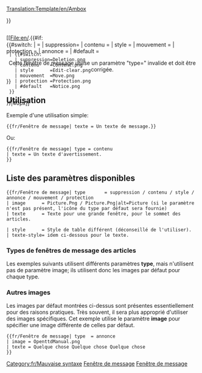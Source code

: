 <!-- 
      Adaptation du code Ambox de Wiki

--><noinclude>[[Translation:Template/en/Ambox]]</noinclude><includeonly><div style="{{#IF: {{{style|}}} | {{{style}}} | margin: 0px 10% 0px 10%; border: 1px solid #aaa; border-left: 10px solid {{#switch:{{{type|}}} 
  | suppression=#b22222;
  | contenu    =#f28500;
  | style      =#f4c430;
  | mouvement  =#9932cc;
  | protection =#bba;
  | #default   =#1e90ff;
}} padding: 4px 8px; background:#efefef; min-height: 44px;">}}
<div style="position: absolute;">[[File:en/.{{#if:{{{image|}}}
  | {{{image}}}
  | {{#switch:{{{type|}}}
    | suppression=Deletion.png
    | contenu    =Content.png
    | style      =Edit-clear.png
    | mouvement  =Move.png
    | protection =Protection.png
    | #default   =Notice.png
  }}
}}|40px]]</div>
<div style="border: none; padding: 2px 2px 2px 62px;">
<span style="{{#IF: {{{texte-style|}}} | {{{texte-style}}} | }}"> {{{texte|}}} </span>
</div></div><!-- 
Détecte et informe sur l'utilisation avec un paramètre [[Template/en/Fenêtre de message/Fr#Types de fenêtres de message des articles|"type"]] erroné:
-->{{#switch:{{{type|}}}
|            = <!--Aucun type fourni est également une entrée valide --> 
| suppression=
| contenu    = 
| style      =
| mouvement  =
| protection =
| annonce    =
| #default   = <div style="text-align: center;">Cette fenêtre de message utilise un paramètre "type={{{type|}}}" invalide et doit être corrigée.</div>[[Category:fr/Mauvaise syntaxe]]
}}</includeonly><noinclude>

==Utilisation==
Exemple d'une utilisation simple:
<pre>
{{fr/Fenêtre de message| texte = Un texte de message.}}
</pre>
{{fr/Fenêtre de message| texte = Un texte de message.}}

Ou:
<pre>
{{fr/Fenêtre de message| type = contenu
| texte = Un texte d'avertissement.
}}
</pre>
{{fr/Fenêtre de message| type = contenu | texte = Un texte d'avertissement.}}

==Liste des paramètres disponibles==
<pre>
{{fr/Fenêtre de message| type       = suppression / contenu / style / annonce / mouvement / protection
| image      = Picture.Png / Picture.Png|alt=Picture (si le paramètre n'est pas présent, l'icône du type par défaut sera fournie)
| texte      = Texte pour une grande fenêtre, pour le sommet des articles.

| style      = Style de table différent (déconseillé de l'utiliser).
| texte-style= idem ci-dessous pour le texte.
</pre>



=== Types de fenêtres de message des articles ===

Les exemples suivants utilisent différents paramètres '''type''', mais n'utilisent pas de paramètre image; ils utilisent donc les images par défaut pour chaque type.


{{fr/Fenêtre de message| type  = suppression
| texte = type=<u>suppression</u> – Problèmes de suppression, comme {{en/S|suppression/Fr}}.
}}
{{fr/Fenêtre de message| type  = contenu
| texte = type=<u>contenu</u> – Problèmes de contenu, comme {{en/S|Avertissement/Fr}}.
}}
{{fr/Fenêtre de message| type  = style
| texte = type=<u>style</u> – Problèmes de style, comme {{en/S|nettoyage/Fr}}.
}}
{{fr/Fenêtre de message| type  = annonce
| texte = type=<u>annonce</u> – Notes sur l'article, comme {{en/S|courant/Fr}}.
}}
{{fr/Fenêtre de message| type  = mouvement
| texte = type=<u>mouvement</u> – Propositions de fusion, découpe et inter-wiki, comme {{en/S|découpe/Fr}}.
}}
{{fr/Fenêtre de message| type  = protection
| texte = type=<u>protection</u> – Notes de protection, comme {{en/S|Historique/Fr}}.
}}

=== Autres images ===

Les images par défaut montrées ci-dessus sont présentes essentiellement pour des raisons pratiques. Très souvent, il sera plus approprié d'utiliser des images spécifiques. Cet exemple utilise le paramètre '''image''' pour spécifier une image différente de celles par défaut.

<pre>{{fr/Fenêtre de message| type  = annonce
| image = OpenttdManual.png
| texte = Quelque chose Quelque chose Quelque chose
}}</pre>

{{fr/Fenêtre de message| type  = annonce
| image = OpenttdManual.png
| texte = Quelque chose Quelque chose Quelque chose
}}

[[Category:fr/Modèles|Fenêtre de message]][[Category:fr/Fenêtres de message|Fenêtre de message]]
</noinclude><!--

  CSS si l'option devient disponible

/* Styles des fenêtres de message des articles */
table.ambox {
    margin: 0px 10%;   /* 10% = Ne débordera pas sur les autres éléments */
    border: 1px solid #aaa; 
    border-left: 10px solid #1e90ff;    /* "Annonce" bleue par défaut */
    background: #fbfbfb; 
}
table.ambox + table.ambox {   /* Bordure simple entre les boîtes empilées. */
    margin-top: -1px;
}
.ambox th.mbox-text, 
.ambox td.mbox-text {            /* Les cellules du corps du message */
    padding: 0.25em 0.5em;       /* 0.5em gauche/droite */
}
.ambox td.mbox-image {           /* La cellule de l'image à gauche */
    padding: 2px 0 2px 0.5em;    /* 0.5em gauche, 0px droite */
}
.ambox td.mbox-imageright {      /* La cellule de l'image de droite */
    padding: 2px 0.5em 2px 0;    /* 0px gauche, 0.5em droite */
}

table.ambox-notice {
    border-left: 10px solid #1e90ff;    /* Bleu */
}
table.ambox-speedy {
    border-left: 10px solid #b22222;    /* Rouge */
    background: #fee;                   /* Rose */
}
table.ambox-delete {
    border-left: 10px solid #b22222;    /* Rouge */
}
table.ambox-content {
    border-left: 10px solid #f28500;    /* Orange */
}
table.ambox-style {
    border-left: 10px solid #f4c430;    /* Jaune */
}
table.ambox-move {
    border-left: 10px solid #9932cc;    /* Violet */
}
table.ambox-protection {
    border-left: 10px solid #bba;       /* Gris métallisé */
}
-->